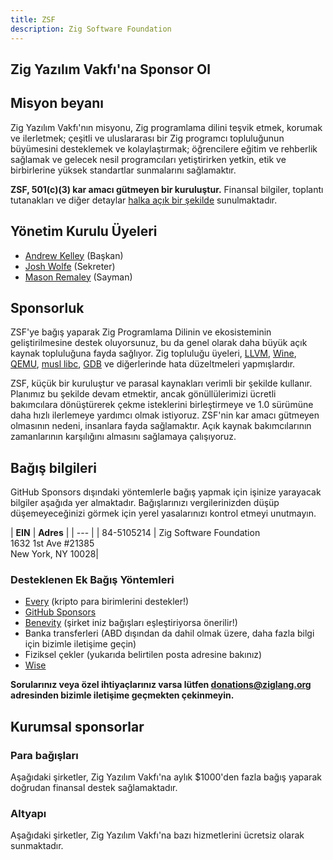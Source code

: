 ```yaml
---
title: ZSF
description: Zig Software Foundation
---
```


## Zig Yazılım Vakfı'na Sponsor Ol



## Misyon beyanı

Zig Yazılım Vakfı'nın misyonu, Zig programlama dilini teşvik etmek, korumak ve ilerletmek; çeşitli ve uluslararası bir Zig programcı topluluğunun büyümesini desteklemek ve kolaylaştırmak; öğrencilere eğitim ve rehberlik sağlamak ve gelecek nesil programcıları yetiştirirken yetkin, etik ve birbirlerine yüksek standartlar sunmalarını sağlamaktır.

**ZSF, 501(c)(3) kar amacı gütmeyen bir kuruluştur.** Finansal bilgiler, toplantı tutanakları ve diğer detaylar [halka açık bir şekilde](https://drive.google.com/drive/folders/1ucHARxVbhrBbuZDbhrGHYDTsYAs8_bMH?usp=sharing) sunulmaktadır.

## Yönetim Kurulu Üyeleri

- [Andrew Kelley](https://andrewkelley.me/) (Başkan)
- [Josh Wolfe](https://github.com/thejoshwolfe/) (Sekreter)
- [Mason Remaley](https://twitter.com/masonremaley/) (Sayman)

## Sponsorluk

ZSF'ye bağış yaparak Zig Programlama Dilinin ve ekosisteminin geliştirilmesine destek oluyorsunuz, bu da genel olarak daha büyük açık kaynak topluluğuna fayda sağlıyor. Zig topluluğu üyeleri, [LLVM](https://llvm.org/), [Wine](https://winehq.org/), [QEMU](https://qemu.org/), [musl libc](https://musl.libc.org/), [GDB](https://www.gnu.org/software/gdb/) ve diğerlerinde hata düzeltmeleri yapmışlardır.

ZSF, küçük bir kuruluştur ve parasal kaynakları verimli bir şekilde kullanır. Planımız bu şekilde devam etmektir, ancak gönüllülerimizi ücretli bakımcılara dönüştürerek çekme isteklerini birleştirmeye ve 1.0 sürümüne daha hızlı ilerlemeye yardımcı olmak istiyoruz. ZSF'nin kar amacı gütmeyen olmasının nedeni, insanlara fayda sağlamaktır. Açık kaynak bakımcılarının zamanlarının karşılığını almasını sağlamaya çalışıyoruz.

## Bağış bilgileri

GitHub Sponsors dışındaki yöntemlerle bağış yapmak için işinize yarayacak bilgiler aşağıda yer almaktadır.
Bağışlarınızı vergilerinizden düşüp düşemeyeceğinizi görmek için yerel yasalarınızı kontrol etmeyi unutmayın.

| **EIN**    | **Adres**                                                                |
| --- |
| 84-5105214 | Zig Software Foundation  <br/> 1632 1st Ave #21385  <br/> New York, NY 10028|

### Desteklenen Ek Bağış Yöntemleri

- [Every](https://www.every.org/zig-software-foundation-inc/) (kripto para birimlerini destekler!)
- [GitHub Sponsors](https://github.com/sponsors/ziglang)
- [Benevity](https://benevity.com) (şirket iniz bağışları eşleştiriyorsa önerilir!)
- Banka transferleri (ABD dışından da dahil olmak üzere, daha fazla bilgi için bizimle iletişime geçin)
- Fiziksel çekler (yukarıda belirtilen posta adresine bakınız)
- [Wise](https://wise.com)

**Sorularınız veya özel ihtiyaçlarınız varsa lütfen donations@ziglang.org adresinden bizimle iletişime geçmekten çekinmeyin.**

## Kurumsal sponsorlar

### Para bağışları

Aşağıdaki şirketler, Zig Yazılım Vakfı'na aylık $1000'den fazla bağış yaparak doğrudan finansal destek sağlamaktadır.

<MonetarySponsorLogos/>

### Altyapı

Aşağıdaki şirketler, Zig Yazılım Vakfı'na bazı hizmetlerini ücretsiz olarak sunmaktadır.


<ServicesSponsorLogos/>
